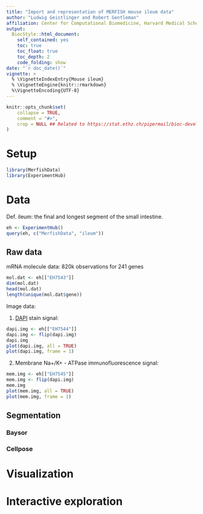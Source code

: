 ```yaml
---
title: "Import and representation of MERFISH mouse ileum data"
author: "Ludwig Geistlinger and Robert Gentleman"
affiliation: Center for Computational Biomedicine, Harvard Medical School
output:
  BiocStyle::html_document:
    self_contained: yes 
    toc: true
    toc_float: true
    toc_depth: 2
    code_folding: show
date: "`r doc_date()`"
vignette: >
  % \VignetteIndexEntry{Mouse ileum}
  % \VignetteEngine{knitr::rmarkdown}
  %\VignetteEncoding{UTF-8}
---
```


```r
knitr::opts_chunk$set(
    collapse = TRUE,
    comment = "#>",
    crop = NULL ## Related to https://stat.ethz.ch/pipermail/bioc-devel/2020-April/016656.html
)
```

# Setup

```r
library(MerfishData)
library(ExperimentHub)
```

# Data

Def. ileum: the final and longest segment of the small intestine.

```r
eh <- ExperimentHub()
query(eh, c("MerfishData", "ileum"))
```

## Raw data

mRNA molecule data: 820k observations for 241 genes

```r
mol.dat <- eh[["EH7543"]]
dim(mol.dat)
head(mol.dat)
length(unique(mol.dat$gene))
```

Image data: 

1. [DAPI](https://en.wikipedia.org/wiki/DAPI) stain signal:

```r
dapi.img <- eh[["EH7544"]]
dapi.img <- flip(dapi.img)
dapi.img
plot(dapi.img, all = TRUE)
plot(dapi.img, frame = 1)
```

2. Membrane Na+/K+ - ATPase immunofluorescence signal:

```r
mem.img <- eh[["EH7545"]]
mem.img <- flip(dapi.img)
mem.img
plot(mem.img, all = TRUE)
plot(mem.img, frame = 1)
```

## Segmentation

### Baysor

### Cellpose

# Visualization

# Interactive exploration
